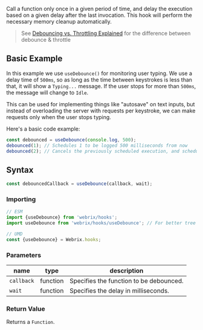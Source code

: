 
Call a function only once in a given period of time, and delay the execution based on
a given delay after the last invocation. This hook will perform the necessary memory
cleanup automatically.

> See [Debouncing vs. Throttling Explained](https://css-tricks.com/debouncing-throttling-explained-examples/)
> for the difference between debounce & throttle

## Basic Example

<Example file='docs/hooks/usedebounce/BasicExample' height={150}/>

In this example we use `useDebounce()` for monitoring user typing. We use a delay time of `500ms`,
so as long as the time between keystrokes is less than that, it will show a `Typing...` message.
If the user stops for more than `500ms`, the message will change to `Idle`.

This can be used for implementing things like "autosave" on text inputs, but instead of overloading the server
with requests per keystroke, we can make requests only when the user stops typing.

Here's a basic code example:

```js
const debounced = useDebounce(console.log, 500);
debounced(1); // Schedules 1 to be logged 500 milliseconds from now
debounced(2); // Cancels the previously scheduled execution, and schedules 2 to be logged 500 milliseconds from now.
```

## Syntax

```js
const debouncedCallback = useDebounce(callback, wait);
```

### Importing

```jsx
// ESM
import {useDebounce} from 'webrix/hooks';
import useDebounce from 'webrix/hooks/useDebounce'; // For better tree shaking

// UMD
const {useDebounce} = Webrix.hooks;
```

### Parameters

name|type|description
---|---|---
`callback`|function|Specifies the function to be debounced.
`wait`|function|Specifies the delay in milliseconds.

### Return Value

Returns a `Function`.
